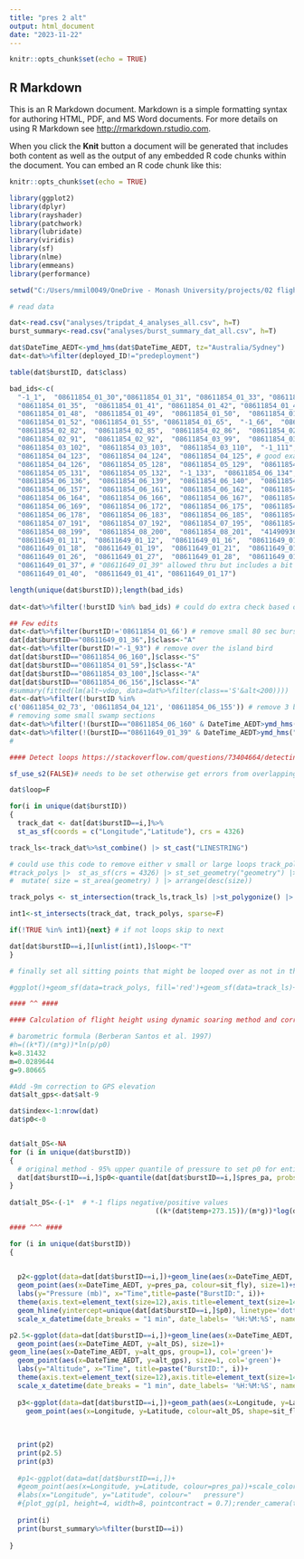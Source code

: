 ```yaml
---
title: "pres 2 alt"
output: html_document
date: "2023-11-22"
---
```


```r
knitr::opts_chunk$set(echo = TRUE)
```

## R Markdown

This is an R Markdown document. Markdown is a simple formatting syntax for authoring HTML, PDF, and MS Word documents. For more details on using R Markdown see <http://rmarkdown.rstudio.com>.

When you click the **Knit** button a document will be generated that includes both content as well as the output of any embedded R code chunks within the document. You can embed an R code chunk like this:

```r
knitr::opts_chunk$set(echo = TRUE)

library(ggplot2)
library(dplyr)
library(rayshader)
library(patchwork)
library(lubridate)
library(viridis)
library(sf)
library(nlme)
library(emmeans)
library(performance)

setwd("C:/Users/mmil0049/OneDrive - Monash University/projects/02 flight heights")

# read data

dat<-read.csv("analyses/tripdat_4_analyses_all.csv", h=T)
burst_summary<-read.csv("analyses/burst_summary_dat_all.csv", h=T)

dat$DateTime_AEDT<-ymd_hms(dat$DateTime_AEDT, tz="Australia/Sydney")
dat<-dat%>%filter(deployed_ID!="predeployment")     

table(dat$burstID, dat$class)

bad_ids<-c(
  "-1_1",  "08611854_01_30","08611854_01_31", "08611854_01_33", "08611854_01_34",
  "08611854_01_35",  "08611854_01_41", "08611854_01_42", "08611854_01_46",  "08611854_01_47",
  "08611854_01_48",  "08611854_01_49",  "08611854_01_50",  "08611854_01_51",
  "08611854_01_52", "08611854_01_55", "08611854_01_65",  "-1_66",  "08611854_02_79",
  "08611854_02_82",  "08611854_02_85",  "08611854_02_86",  "08611854_02_87",
  "08611854_02_91",  "08611854_02_92",  "08611854_03_99",  "08611854_03_101",
  "08611854_03_102",  "08611854_03_103",  "08611854_03_110",  "-1_111",
  "08611854_04_123",  "08611854_04_124",  "08611854_04_125", # good example of bobbing, then swamp
  "08611854_04_126",  "08611854_05_128",  "08611854_05_129",  "08611854_05_130",
  "08611854_05_131",  "08611854_05_132",  "-1_133",  "08611854_06_134", # same
  "08611854_06_136",  "08611854_06_139",  "08611854_06_140",  "08611854_06_153",
  "08611854_06_157",  "08611854_06_161",  "08611854_06_162",  "08611854_06_163",
  "08611854_06_164",  "08611854_06_166",  "08611854_06_167",  "08611854_06_168",
  "08611854_06_169",  "08611854_06_172",  "08611854_06_175",  "08611854_06_176",
  "08611854_06_178",  "08611854_06_183",  "08611854_06_185",  "08611854_06_188",
  "08611854_07_191",  "08611854_07_192",  "08611854_07_195",  "08611854_07_196",
  "08611854_08_199",  "08611854_08_200",  "08611854_08_201",  "41490936_01_16",
  "08611649_01_11",  "08611649_01_12",  "08611649_01_16",  "08611649_01_16",
  "08611649_01_18",  "08611649_01_19",  "08611649_01_21",  "08611649_01_25",
  "08611649_01_26",  "08611649_01_27",  "08611649_01_28",  "08611649_01_29",
  "08611649_01_37", # "08611649_01_39" allowed thru but includes a bit
  "08611649_01_40",  "08611649_01_41", "08611649_01_17")

length(unique(dat$burstID));length(bad_ids)
  
dat<-dat%>%filter(!burstID %in% bad_ids) # could do extra check based on min/max burst pressure difference  to see if any missed

## Few edits
dat<-dat%>%filter(burstID!='08611854_01_66') # remove small 80 sec burst
dat[dat$burstID=="08611649_01_36",]$class<-"A"
dat<-dat%>%filter(burstID!="-1_93") # remove over the island bird
dat[dat$burstID=="08611854_06_160",]$class<-"S"
dat[dat$burstID=="08611854_01_59",]$class<-"A"
dat[dat$burstID=="08611854_03_100",]$class<-"A"
dat[dat$burstID=="08611854_06_156",]$class<-"A"
#summary(fitted(lm(alt~vdop, data=dat%>%filter(class=='S'&alt<200))))
dat<-dat%>%filter(!burstID %in%
c('08611854_02_73', '08611854_04_121', '08611854_06_155')) # remove 3 bursts with crazy GPS alt
# removing some small swamp sections
dat<-dat%>%filter(!(burstID=="08611854_06_160" & DateTime_AEDT>ymd_hms("2023-04-14 16:59:35", tz="Australia/Sydney")))
dat<-dat%>%filter(!(burstID=="08611649_01_39" & DateTime_AEDT>ymd_hms("2023-10-02 07:12:25", tz="Australia/Sydney")))
#

#### Detect loops https://stackoverflow.com/questions/73404664/detecting-looping-behavior-in-track-data ####

sf_use_s2(FALSE)# needs to be set otherwise get errors from overlapping vertices in polys

dat$loop=F

for(i in unique(dat$burstID))
{
  track_dat <- dat[dat$burstID==i,]%>%
  st_as_sf(coords = c("Longitude","Latitude"), crs = 4326)

track_ls<-track_dat%>%st_combine() |> st_cast("LINESTRING")

# could use this code to remove either v small or large loops track_poly_df <- 
#track_polys |>  st_as_sf(crs = 4326) |> st_set_geometry("geometry") |> 
#  mutate( size = st_area(geometry) ) |> arrange(desc(size)) 

track_polys <- st_intersection(track_ls,track_ls) |>st_polygonize() |> st_cast() %>%st_union()

int1<-st_intersects(track_dat, track_polys, sparse=F)

if(!TRUE %in% int1){next} # if not loops skip to next

dat[dat$burstID==i,][unlist(int1),]$loop<-"T"
}

# finally set all sitting points that might be looped over as not in the loop

#ggplot()+geom_sf(data=track_polys, fill='red')+geom_sf(data=track_ls)+geom_sf(data=track_dat[unlist(int1),], col='green', aes(shape=sit_fly))

#### ^^ ####

#### Calculation of flight height using dynamic soaring method and correction to GPS ####

# barometric formula (Berberan Santos et al. 1997)
#h=((k*T)/(m*g))*ln(p/p0)
k=8.31432
m=0.0289644
g=9.80665

#Add -9m correction to GPS elevation 
dat$alt_gps<-dat$alt-9

dat$index<-1:nrow(dat)
dat$p0<-0


dat$alt_DS<-NA
for (i in unique(dat$burstID))
{
  # original method - 95% upper quantile of pressure to set p0 for entire burst
  dat[dat$burstID==i,]$p0<-quantile(dat[dat$burstID==i,]$pres_pa, probs=0.95)
}
  
dat$alt_DS<-(-1*  # *-1 flips negative/positive values
                                    ((k*(dat$temp+273.15))/(m*g))*log(dat$pres_pa/dat$p0))

#### ^^^ ####

for (i in unique(dat$burstID))
{
  

  p2<-ggplot(data=dat[dat$burstID==i,])+geom_line(aes(x=DateTime_AEDT, y=pres_pa, group=1))+
  geom_point(aes(x=DateTime_AEDT, y=pres_pa, colour=sit_fly), size=1)+scale_y_reverse()+
  labs(y="Pressure (mb)", x="Time",title=paste("BurstID:", i))+
  theme(axis.text=element_text(size=12),axis.title=element_text(size=14))+
  geom_hline(yintercept=unique(dat[dat$burstID==i,]$p0), linetype='dotted')+theme_bw()+
  scale_x_datetime(date_breaks = "1 min", date_labels= '%H:%M:%S', name='Burst time (AEDT)')

p2.5<-ggplot(data=dat[dat$burstID==i,])+geom_line(aes(x=DateTime_AEDT, y=alt_DS, group=1))+
  geom_point(aes(x=DateTime_AEDT, y=alt_DS), size=1)+
geom_line(aes(x=DateTime_AEDT, y=alt_gps, group=1), col='green')+
  geom_point(aes(x=DateTime_AEDT, y=alt_gps), size=1, col='green')+
  labs(y="Altitude", x="Time", title=paste("BurstID:", i))+
  theme(axis.text=element_text(size=12),axis.title=element_text(size=14))+
  scale_x_datetime(date_breaks = "1 min", date_labels= '%H:%M:%S', name='Burst time (AEDT)')
  
  p3<-ggplot(data=dat[dat$burstID==i,])+geom_path(aes(x=Longitude, y=Latitude, group=1))+ggtitle(paste("BurstID:", i))+
    geom_point(aes(x=Longitude, y=Latitude, colour=alt_DS, shape=sit_fly))+scale_color_viridis()
  
  
            
  print(p2)
  print(p2.5)
  print(p3)
  
  #p1<-ggplot(data=dat[dat$burstID==i,])+
  #geom_point(aes(x=Longitude, y=Latitude, colour=pres_pa))+scale_color_viridis(trans="reverse")+
  #labs(x="Longitude", y="Latitude", colour="   pressure")
  #{plot_gg(p1, height=4, width=8, pointcontract = 0.7);render_camera(theta = 10, phi = 70);render_snapshot()}
  
  print(i)
  print(burst_summary%>%filter(burstID==i))
   
}
```



